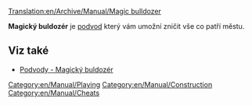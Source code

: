 [[Translation:en/Archive/Manual/Magic bulldozer]]

'''Magický buldozér''' je [[cs/Manual/Cheaty (Podvody)|podvod]] který vám umožní zničit vše co patří městu.

== Viz také ==
*[[cs/Manual/Cheaty (Podvody)#magicky-buldozer|Podvody - Magický buldozér]]

[[Category:en/Manual/Playing]]
[[Category:en/Manual/Construction]]
[[Category:en/Manual/Cheats]]